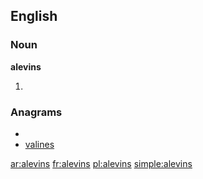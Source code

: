 ==English==

===Noun===
'''alevins'''

# {{plural of|[[alevin]]}}

===Anagrams===
* {{alphagram|aeilnsv}}
* [[valines#English|valines]]

[[ar:alevins]]
[[fr:alevins]]
[[pl:alevins]]
[[simple:alevins]]